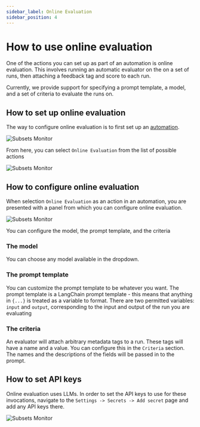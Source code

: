 ```yaml
---
sidebar_label: Online Evaluation
sidebar_position: 4
---
```


# How to use online evaluation

One of the actions you can set up as part of an automation is online evaluation. This involves running an automatic evaluator on the on a set of runs, then attaching a feedback tag and score to each run.

Currently, we provide support for specifying a prompt template, a model, and a set of criteria to evaluate the runs on.

## How to set up online evaluation

The way to configure online evaluation is to first set up an [automation](../../monitoring/faq/automations).

![Subsets Monitor](../static/filter_rule.png)

From here, you can select `Online Evaluation` from the list of possible actions

![Subsets Monitor](../static/automations.png)

## How to configure online evaluation

When selection `Online Evaluation` as an action in an automation, you are presented with a panel from which you can configure online evaluation.

![Subsets Monitor](../static/evaluator.png)

You can configure the model, the prompt template, and the criteria

### The model

You can choose any model available in the dropdown.

### The prompt template

You can customize the prompt template to be whatever you want.
The prompt template is a LangChain prompt template - this means that anything in `{...}` is treated as a variable to format.
There are two permitted variables: `input` and `output`, corresponding to the input and output of the run you are evaluating

### The criteria

An evaluator will attach arbitrary metadata tags to a run. These tags will have a name and a value. You can configure this in the `Criteria` section.
The names and the descriptions of the fields will be passed in to the prompt.

## How to set API keys

Online evaluation uses LLMs. In order to set the API keys to use for these invocations, navigate to the `Settings -> Secrets -> Add secret` page and add any API keys there.

![Subsets Monitor](../static/secrets.png)
